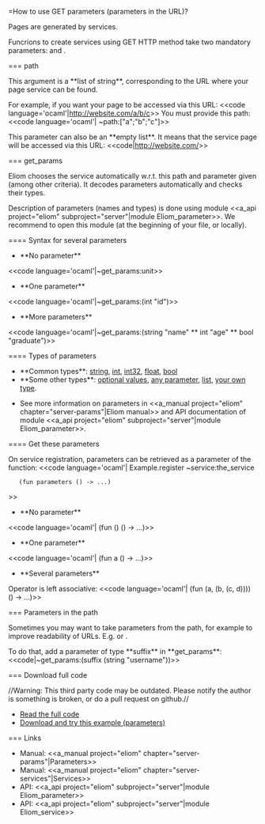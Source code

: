 =How to use GET parameters (parameters in the URL)?

Pages are generated by services.

Funcrions to create services using GET HTTP method take
two mandatory parameters: {{{~path}}} and {{{~get_params}}}.

=== path

This argument is a **list of string**, corresponding to the URL where your page service can be found.

For example, if you want your page to be accessed via this URL:
<<code language='ocaml'|http://website.com/a/b/c>>
You must provide this path:
<<code language='ocaml'|    ~path:["a";"b";"c"]>>

This parameter can also be an **empty list**. It means that the service page will be accessed via this URL:
<<code|http://website.com/>>

=== get_params

Eliom chooses the service automatically w.r.t. this path and parameter
given (among other criteria).
It decodes parameters automatically and checks their types.

Description of parameters (names and types) is done using module
<<a_api project="eliom" subproject="server"|module Eliom_parameter>>.
We recommend to open this module (at the beginning of your file, or locally).

==== Syntax for several parameters

* **No parameter**
<<code language='ocaml'|~get_params:unit>>

* **One parameter**
<<code language='ocaml'|~get_params:(int "id")>>

* **More parameters**
<<code language='ocaml'|~get_params:(string "name" ** int "age" ** bool "graduate")>>

==== Types of parameters

* **Common types**: [[https://github.com/db0company/Ocsigen-Quick-Howto/blob/master/parameters/example.eliom#L121|string]], [[https://github.com/db0company/Ocsigen-Quick-Howto/blob/master/parameters/example.eliom#L122|int]], [[https://github.com/db0company/Ocsigen-Quick-Howto/blob/master/parameters/example.eliom#L123|int32]], [[https://github.com/db0company/Ocsigen-Quick-Howto/blob/master/parameters/example.eliom#L124|float]], [[https://github.com/db0company/Ocsigen-Quick-Howto/blob/master/parameters/example.eliom#L125|bool]]
* **Some other types**: [[https://github.com/db0company/Ocsigen-Quick-Howto/blob/master/parameters/example.eliom#L126|optional values]], [[https://github.com/db0company/Ocsigen-Quick-Howto/blob/master/parameters/example.eliom#L158|any parameter]], [[https://github.com/db0company/Ocsigen-Quick-Howto/blob/master/parameters/example.eliom#L187|list]], [[https://github.com/db0company/Ocsigen-Quick-Howto/blob/master/parameters/example.eliom#L211|your own type]].

* See more information on parameters in <<a_manual project="eliom" chapter="server-params"|Eliom manual>> and API documentation of module <<a_api project="eliom" subproject="server"|module Eliom_parameter>>.

==== Get these parameters

On service registration, parameters can be retrieved as a parameter of the function:
<<code language='ocaml'|
Example.register ~service:the_service
    (fun parameters () -> ...)
>>

* **No parameter**
<<code language='ocaml'|    (fun () () -> ...)>>

* **One parameter**
<<code language='ocaml'|    (fun a () -> ...)>>

* **Several parameters**

Operator {{{**}}} is left associative:
<<code language='ocaml'|    (fun (a, (b, (c, d)))) () -> ...)>>

=== Parameters in the path

Sometimes you may want to take parameters from the path,
for example to improve readability of URLs. E.g. {{{http://blah.com/archive/2014/2/}}} or {{{http://blah.com/user/toto/}}}.

To do that, add a parameter of type **suffix** in **get_params**:
<<code|~get_params:(suffix (string "username"))>>


=== Download full code

//Warning: This third party code may be outdated. Please notify the author is something is broken, or do a pull request on github.//

* [[https://github.com/db0company/Ocsigen-Quick-Howto/blob/master/parameters/example.eliom|Read the full code]]
* [[https://github.com/db0company/Ocsigen-Quick-Howto|Download and try this example (parameters)]]

=== Links

* Manual: <<a_manual project="eliom" chapter="server-params"|Parameters>>
* Manual: <<a_manual project="eliom" chapter="server-services"|Services>>
* API: <<a_api project="eliom" subproject="server"|module Eliom_parameter>>
* API: <<a_api project="eliom" subproject="server"|module Eliom_service>>
